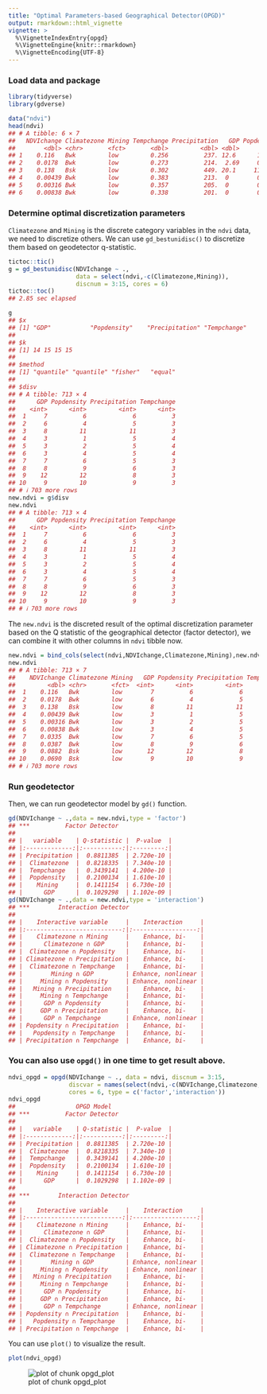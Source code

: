 ```yaml
---
title: "Optimal Parameters-based Geographical Detector(OPGD)"
output: rmarkdown::html_vignette
vignette: >
  %\VignetteIndexEntry{opgd}
  %\VignetteEngine{knitr::rmarkdown}
  %\VignetteEncoding{UTF-8}
---
```




### Load data and package


``` r
library(tidyverse)
library(gdverse)

data("ndvi")
head(ndvi)
## # A tibble: 6 × 7
##   NDVIchange Climatezone Mining Tempchange Precipitation   GDP Popdensity
##        <dbl> <chr>       <fct>       <dbl>         <dbl> <dbl>      <dbl>
## 1    0.116   Bwk         low         0.256          237. 12.6      1.45  
## 2    0.0178  Bwk         low         0.273          214.  2.69     0.801 
## 3    0.138   Bsk         low         0.302          449. 20.1     11.5   
## 4    0.00439 Bwk         low         0.383          213.  0        0.0462
## 5    0.00316 Bwk         low         0.357          205.  0        0.0748
## 6    0.00838 Bwk         low         0.338          201.  0        0.549
```

### Determine optimal discretization parameters

`Climatezone` and `Mining` is the discrete category variables in the `ndvi` data, we need to discretize others. We can use `gd_bestunidisc()` to discretize them based on geodetector q-statistic.


``` r
tictoc::tic()
g = gd_bestunidisc(NDVIchange ~ .,
                   data = select(ndvi,-c(Climatezone,Mining)),
                   discnum = 3:15, cores = 6)
tictoc::toc()
## 2.85 sec elapsed
```


``` r
g
## $x
## [1] "GDP"           "Popdensity"    "Precipitation" "Tempchange"   
## 
## $k
## [1] 14 15 15 15
## 
## $method
## [1] "quantile" "quantile" "fisher"   "equal"   
## 
## $disv
## # A tibble: 713 × 4
##      GDP Popdensity Precipitation Tempchange
##    <int>      <int>         <int>      <int>
##  1     7          6             6          3
##  2     6          4             5          3
##  3     8         11            11          3
##  4     3          1             5          4
##  5     3          2             5          4
##  6     3          4             5          4
##  7     7          6             5          3
##  8     8          9             6          3
##  9    12         12             8          3
## 10     9         10             9          3
## # ℹ 703 more rows
new.ndvi = g$disv
new.ndvi
## # A tibble: 713 × 4
##      GDP Popdensity Precipitation Tempchange
##    <int>      <int>         <int>      <int>
##  1     7          6             6          3
##  2     6          4             5          3
##  3     8         11            11          3
##  4     3          1             5          4
##  5     3          2             5          4
##  6     3          4             5          4
##  7     7          6             5          3
##  8     8          9             6          3
##  9    12         12             8          3
## 10     9         10             9          3
## # ℹ 703 more rows
```

The `new.ndvi` is the discreted result of the optimal discretization parameter based on the Q statistic of the geographical detector (factor detector), we can combine it with other columns in `ndvi` tibble now.


``` r
new.ndvi = bind_cols(select(ndvi,NDVIchange,Climatezone,Mining),new.ndvi)
new.ndvi
## # A tibble: 713 × 7
##    NDVIchange Climatezone Mining   GDP Popdensity Precipitation Tempchange
##         <dbl> <chr>       <fct>  <int>      <int>         <int>      <int>
##  1    0.116   Bwk         low        7          6             6          3
##  2    0.0178  Bwk         low        6          4             5          3
##  3    0.138   Bsk         low        8         11            11          3
##  4    0.00439 Bwk         low        3          1             5          4
##  5    0.00316 Bwk         low        3          2             5          4
##  6    0.00838 Bwk         low        3          4             5          4
##  7    0.0335  Bwk         low        7          6             5          3
##  8    0.0387  Bwk         low        8          9             6          3
##  9    0.0882  Bsk         low       12         12             8          3
## 10    0.0690  Bsk         low        9         10             9          3
## # ℹ 703 more rows
```

### Run geodetector

Then, we can run geodetector model by `gd()` function.


``` r
gd(NDVIchange ~ .,data = new.ndvi,type = 'factor')
## ***          Factor Detector            
## 
## |   variable    | Q-statistic |  P-value  |
## |:-------------:|:-----------:|:---------:|
## | Precipitation |  0.8811385  | 2.720e-10 |
## |  Climatezone  |  0.8218335  | 7.340e-10 |
## |  Tempchange   |  0.3439141  | 4.200e-10 |
## |  Popdensity   |  0.2100134  | 1.610e-10 |
## |    Mining     |  0.1411154  | 6.730e-10 |
## |      GDP      |  0.1029298  | 1.102e-09 |
gd(NDVIchange ~ .,data = new.ndvi,type = 'interaction')
## ***        Interaction Detector         
## 
## |    Interactive variable     |    Interaction     |
## |:---------------------------:|:------------------:|
## |    Climatezone ∩ Mining     |    Enhance, bi-    |
## |      Climatezone ∩ GDP      |    Enhance, bi-    |
## |  Climatezone ∩ Popdensity   |    Enhance, bi-    |
## | Climatezone ∩ Precipitation |    Enhance, bi-    |
## |  Climatezone ∩ Tempchange   |    Enhance, bi-    |
## |        Mining ∩ GDP         | Enhance, nonlinear |
## |     Mining ∩ Popdensity     | Enhance, nonlinear |
## |   Mining ∩ Precipitation    |    Enhance, bi-    |
## |     Mining ∩ Tempchange     |    Enhance, bi-    |
## |      GDP ∩ Popdensity       |    Enhance, bi-    |
## |     GDP ∩ Precipitation     |    Enhance, bi-    |
## |      GDP ∩ Tempchange       | Enhance, nonlinear |
## | Popdensity ∩ Precipitation  |    Enhance, bi-    |
## |   Popdensity ∩ Tempchange   |    Enhance, bi-    |
## | Precipitation ∩ Tempchange  |    Enhance, bi-    |
```

### You can also use `opgd()` in one time to get result above.


``` r
ndvi_opgd = opgd(NDVIchange ~ ., data = ndvi, discnum = 3:15,
                 discvar = names(select(ndvi,-c(NDVIchange,Climatezone,Mining))),
                 cores = 6, type = c('factor','interaction'))
ndvi_opgd
##                 OPGD Model                  
## ***          Factor Detector            
## 
## |   variable    | Q-statistic |  P-value  |
## |:-------------:|:-----------:|:---------:|
## | Precipitation |  0.8811385  | 2.720e-10 |
## |  Climatezone  |  0.8218335  | 7.340e-10 |
## |  Tempchange   |  0.3439141  | 4.200e-10 |
## |  Popdensity   |  0.2100134  | 1.610e-10 |
## |    Mining     |  0.1411154  | 6.730e-10 |
## |      GDP      |  0.1029298  | 1.102e-09 |
## 
## ***        Interaction Detector         
## 
## |    Interactive variable     |    Interaction     |
## |:---------------------------:|:------------------:|
## |    Climatezone ∩ Mining     |    Enhance, bi-    |
## |      Climatezone ∩ GDP      |    Enhance, bi-    |
## |  Climatezone ∩ Popdensity   |    Enhance, bi-    |
## | Climatezone ∩ Precipitation |    Enhance, bi-    |
## |  Climatezone ∩ Tempchange   |    Enhance, bi-    |
## |        Mining ∩ GDP         | Enhance, nonlinear |
## |     Mining ∩ Popdensity     | Enhance, nonlinear |
## |   Mining ∩ Precipitation    |    Enhance, bi-    |
## |     Mining ∩ Tempchange     |    Enhance, bi-    |
## |      GDP ∩ Popdensity       |    Enhance, bi-    |
## |     GDP ∩ Precipitation     |    Enhance, bi-    |
## |      GDP ∩ Tempchange       | Enhance, nonlinear |
## | Popdensity ∩ Precipitation  |    Enhance, bi-    |
## |   Popdensity ∩ Tempchange   |    Enhance, bi-    |
## | Precipitation ∩ Tempchange  |    Enhance, bi-    |
```

You can use `plot()` to visualize the result.


``` r
plot(ndvi_opgd)
```

![plot of chunk opgd_plot](man/figures/opgd/opgd_plot-1.png)

